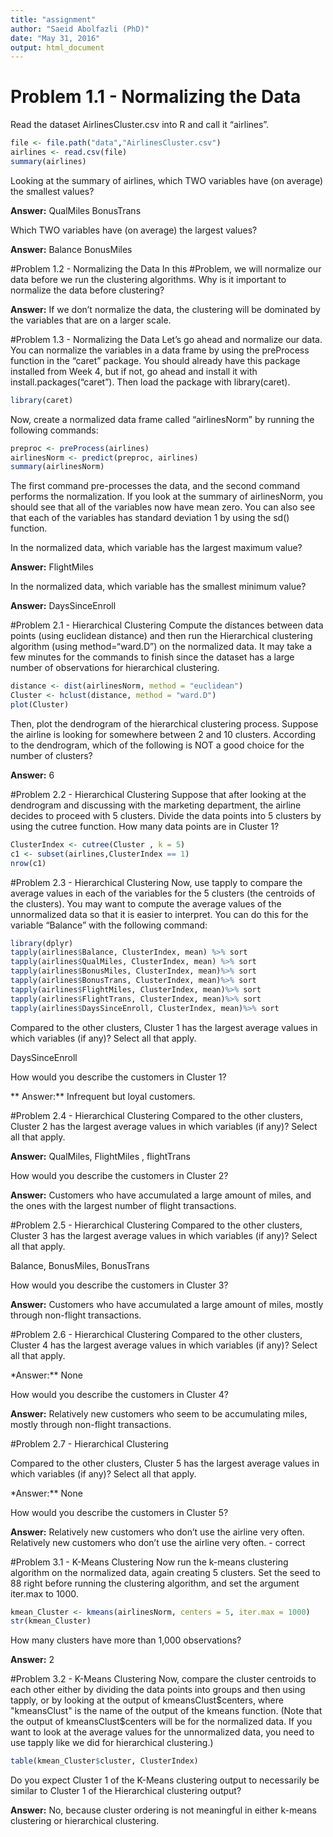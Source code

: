 ```yaml
---
title: "assignment"
author: "Saeid Abolfazli (PhD)"
date: "May 31, 2016"
output: html_document
---
```


# Problem 1.1 - Normalizing the Data
Read the dataset AirlinesCluster.csv into R and call it "airlines".

```r
file <- file.path("data","AirlinesCluster.csv")
airlines <- read.csv(file)
summary(airlines)
```

Looking at the summary of airlines, which TWO variables have (on average) the smallest values?

**Answer:**    QualMiles     BonusTrans  

Which TWO variables have (on average) the largest values?

**Answer:** Balance    BonusMiles  

#Problem 1.2 - Normalizing the Data
In this #Problem, we will normalize our data before we run the clustering algorithms. Why is it important to normalize the data before clustering?

**Answer:** If we don't normalize the data, the clustering will be dominated by the variables that are on a larger scale.


#Problem 1.3 - Normalizing the Data
Let's go ahead and normalize our data. You can normalize the variables in a data frame by using the preProcess function in the "caret" package. You should already have this package installed from Week 4, but if not, go ahead and install it with install.packages("caret"). Then load the package with library(caret).

```r
library(caret)
```

Now, create a normalized data frame called "airlinesNorm" by running the following commands:

```r
preproc <- preProcess(airlines)
airlinesNorm <- predict(preproc, airlines)
summary(airlinesNorm)
```

The first command pre-processes the data, and the second command performs the normalization. If you look at the summary of airlinesNorm, you should see that all of the variables now have mean zero. You can also see that each of the variables has standard deviation 1 by using the sd() function.

In the normalized data, which variable has the largest maximum value?

**Answer:**   FlightMiles

In the normalized data, which variable has the smallest minimum value?

**Answer:**  DaysSinceEnroll

#Problem 2.1 - Hierarchical Clustering
Compute the distances between data points (using euclidean distance) and then run the Hierarchical clustering algorithm (using method="ward.D") on the normalized data. It may take a few minutes for the commands to finish since the dataset has a large number of observations for hierarchical clustering.

```r
distance <- dist(airlinesNorm, method = "euclidean")
Cluster <- hclust(distance, method = "ward.D")
plot(Cluster)
```

Then, plot the dendrogram of the hierarchical clustering process. Suppose the airline is looking for somewhere between 2 and 10 clusters. According to the dendrogram, which of the following is NOT a good choice for the number of clusters?

**Answer:** 6

#Problem 2.2 - Hierarchical Clustering
Suppose that after looking at the dendrogram and discussing with the marketing department, the airline decides to proceed with 5 clusters. Divide the data points into 5 clusters by using the cutree function. How many data points are in Cluster 1?

```r
ClusterIndex <- cutree(Cluster , k = 5)
c1 <- subset(airlines,ClusterIndex == 1)
nrow(c1)
```
#Problem 2.3 - Hierarchical Clustering
Now, use tapply to compare the average values in each of the variables for the 5 clusters (the centroids of the clusters). You may want to compute the average values of the unnormalized data so that it is easier to interpret. You can do this for the variable "Balance" with the following command:

```r
library(dplyr)
tapply(airlines$Balance, ClusterIndex, mean) %>% sort
tapply(airlines$QualMiles, ClusterIndex, mean) %>% sort
tapply(airlines$BonusMiles, ClusterIndex, mean)%>% sort
tapply(airlines$BonusTrans, ClusterIndex, mean)%>% sort
tapply(airlines$FlightMiles, ClusterIndex, mean)%>% sort
tapply(airlines$FlightTrans, ClusterIndex, mean)%>% sort
tapply(airlines$DaysSinceEnroll, ClusterIndex, mean)%>% sort
```
Compared to the other clusters, Cluster 1 has the largest average values in which variables (if any)? Select all that apply.

 DaysSinceEnroll

How would you describe the customers in Cluster 1?

** Answer:** Infrequent but loyal customers.  
 
#Problem 2.4 - Hierarchical Clustering
Compared to the other clusters, Cluster 2 has the largest average values in which variables (if any)? Select all that apply.

**Answer:** QualMiles, FlightMiles , flightTrans
 
How would you describe the customers in Cluster 2?

**Answer:** Customers who have accumulated a large amount of miles, and the ones with the largest number of flight transactions. 
 
#Problem 2.5 - Hierarchical Clustering
Compared to the other clusters, Cluster 3 has the largest average values in which variables (if any)? Select all that apply.

 Balance,    BonusMiles,  BonusTrans
 
 How would you describe the customers in Cluster 3?

**Answer:** Customers who have accumulated a large amount of miles, mostly through non-flight transactions. 

#Problem 2.6 - Hierarchical Clustering
Compared to the other clusters, Cluster 4 has the largest average values in which variables (if any)? Select all that apply.

*Answer:** None

How would you describe the customers in Cluster 4?

**Answer:**  Relatively new customers who seem to be accumulating miles, mostly through non-flight transactions.

#Problem 2.7 - Hierarchical Clustering

Compared to the other clusters, Cluster 5 has the largest average values in which variables (if any)? Select all that apply.

*Answer:** None

How would you describe the customers in Cluster 5?

**Answer:** Relatively new customers who don't use the airline very often. Relatively new customers who don't use the airline very often. - correct
 
#Problem 3.1 - K-Means Clustering
Now run the k-means clustering algorithm on the normalized data, again creating 5 clusters. Set the seed to 88 right before running the clustering algorithm, and set the argument iter.max to 1000.

```r
kmean_Cluster <- kmeans(airlinesNorm, centers = 5, iter.max = 1000)
str(kmean_Cluster)
```

How many clusters have more than 1,000 observations?

**Answer:** 2

#Problem 3.2 - K-Means Clustering
Now, compare the cluster centroids to each other either by dividing the data points into groups and then using tapply, or by looking at the output of kmeansClust$centers, where "kmeansClust" is the name of the output of the kmeans function. (Note that the output of kmeansClust$centers will be for the normalized data. If you want to look at the average values for the unnormalized data, you need to use tapply like we did for hierarchical clustering.)

```r
table(kmean_Cluster$cluster, ClusterIndex)
```

Do you expect Cluster 1 of the K-Means clustering output to necessarily be similar to Cluster 1 of the Hierarchical clustering output?

**Answer:** No, because cluster ordering is not meaningful in either k-means clustering or hierarchical clustering.  
